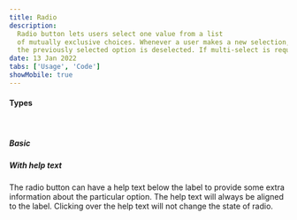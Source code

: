```yaml
---
title: Radio
description:
  Radio button lets users select one value from a list 
  of mutually exclusive choices. Whenever a user makes a new selection, 
  the previously selected option is deselected. If multi-select is required use checkboxes instead of radio. 
date: 13 Jan 2022
tabs: ['Usage', 'Code']
showMobile: true
---
```


#### Types

<br />

##### Basic

<Preview name='default-radio'/>

##### With help text

The radio button can have a help text below the label to provide some extra information about the particular option. The help text will always be aligned to the label. Clicking over the help text will not change the state of radio. 

<Preview name='with-help-text'/>